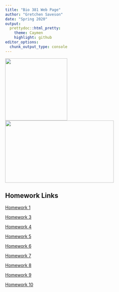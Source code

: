 ```yaml
---
title: "Bio 381 Web Page"
author: "Gretchen Saveson"
date: "Spring 2020"
output: 
  prettydoc::html_pretty:
    theme: Caymen
    highlight: github
editor_options: 
  chunk_output_type: console
---
```

<img src="profile.jpg" width="200" height="200"/>
<img src="pic.jpg" width="350" height="200"/>

## Homework Links 
[Homework 1](Homework 1.html)

[Homework 3](Homework-3.html)

[Homework 4](Homework_4.html)

[Homework 5](Homework_5.html)

[Homework 6](Homework_6.html)

[Homework 7](Homework_7.html)

[Homework 8](Homework_8.html)

[Homework 9](Homework_9.html)

[Homework 10](Homework_10.html)
